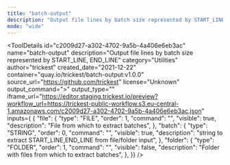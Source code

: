 ```yaml
---
title: "batch-output"
description: "Output file lines by batch size represented by START_LINE, END_LINE"
mode: "wide"
---
```



<ToolDetails
  id="c2009d27-a302-4702-9a5b-4a406e6eb3ac"
  name="batch-output"
  description="Output file lines by batch size represented by START_LINE, END_LINE"
  category="Utilities"
  author="trickest"
  created_date="2021-12-22"
  container="quay.io/trickest/batch-output:v1.0.0"
  source_url="https://github.com/trickest"
  license="Unknown"
  output_command=">"
  output_type=""
  iframe_url="https://editor.staging.trickest.io/preview?workflow_url=https://trickest-public-workflow.s3.eu-central-1.amazonaws.com/c2009d27-a302-4702-9a5b-4a406e6eb3ac.json"
  inputs={ {
  "file": {
    "type": "FILE",
    "order": 1,
    "command": "",
    "visible": true,
    "description": "File from which to extract batches",
  },
  "batch": {
    "type": "STRING",
    "order": 0,
    "command": "",
    "visible": true,
    "description": "string to extract START_LINE,END_LINE from file/folder input",
  },
  "folder": {
    "type": "FOLDER",
    "order": 1,
    "command": "",
    "visible": false,
    "description": "Folder with files from which to extract batches",
  },
}}
/>